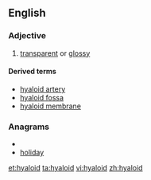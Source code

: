 ==English==

===Adjective===
{{en-adj}}

# [[transparent]] or [[glossy]]

====Derived terms====
*[[hyaloid artery]]
*[[hyaloid fossa]]
*[[hyaloid membrane]]

===Anagrams===
* {{alphagram|adhiloy}}
* [[holiday#English|holiday]]

[[et:hyaloid]]
[[ta:hyaloid]]
[[vi:hyaloid]]
[[zh:hyaloid]]